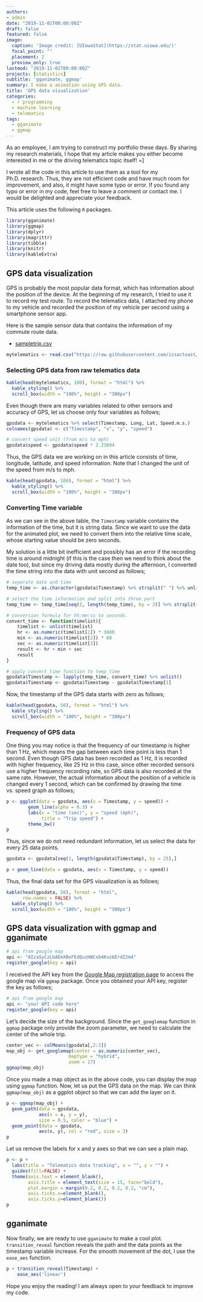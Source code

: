 ```yaml
---
authors:
- admin
date: "2019-11-01T00:00:00Z"
draft: false
featured: false
image:
  caption: 'Image credit: [UIowaStat](https://stat.uiowa.edu/)'
  focal_point: ""
  placement: 2
  preview_only: true
lastmod: "2019-11-01T00:00:00Z"
projects: [statistics]
subtitle: 'gganimate, ggmap'
summary: I make a animation using GPS data.
title: 'GPS data visualization'
categories:
  - r programming
  - machine learning
  - telematics
tags:
  - gganimate
  - ggmap
---
```



As an employee, I am trying to construct my portfolio these days. By sharing my research materials, I hope that my article makes you either become interested in me or the driving telematics topic itself! =]

I wrote all the code in this article to use them as a tool for my Ph.D. research. Thus, they are not efficient code and have much room for improvement, and also, it might have some typo or error. If you found any typo or error in my code, feel free to leave a comment or contact me. I would be delighted and appreciate your feedback.

This article uses the following `R` packages.

```r
library(gganimate)
library(ggmap)
library(dplyr)
library(magrittr)
library(tibble)
library(knitr)
library(kableExtra)
```

## GPS data visualization

GPS is probably the most popular data format, which has information about the position of the device. At the beginning of my research, I tried to use it to record my test route. To record the telematics data, I attached my phone to my vehicle and recorded the position of my vehicle per second using a smartphone sensor app.

Here is the sample sensor data that contains the information of my commute route data.

- [sampletrip.csv](https://raw.githubusercontent.com/issactoast/EnBlog/master/static/files/telematics/sampletrip.csv)

```r
mytelematics <- read.csv("https://raw.githubusercontent.com/issactoast/EnBlog/master/static/files/telematics/sampletrip.csv", header = TRUE, fill = TRUE)
```

### Selecting GPS data from raw telematics data

```r
kable(head(mytelematics, 100), format = "html") %>% 
  kable_styling() %>% 
  scroll_box(width = "100%", height = "300px")
```

Even though there are many variables related to other sensors and accuracy of GPS, let us choose only four variables as follows;

```r
gpsdata <- mytelematics %>% select(Timestamp, Long, Lat, Speed.m.s.)
colnames(gpsdata) <- c("Timestamp", "x", "y", "speed")

# convert speed unit (from m/s to mph)
gpsdata$speed <- gpsdata$speed * 2.23694 
```

Thus, the GPS data we are working on in this article consists of time, longitude, latitude, and speed information. Note that I changed the unit of the speed from m/s to mph.

```r
kable(head(gpsdata, 100), format = "html") %>% 
  kable_styling() %>% 
  scroll_box(width = "100%", height = "300px")
```

### Converting Time variable

As we can see in the above table, the `Timestamp` variable contains the information of the time, but it is string data. Since we want to use the data for the animated plot, we need to convert them into the relative time scale, whose starting value should be zero seconds.

My solution is a little bit inefficient and possibly has an error if the recording time is around midnight (if this is the case then we need to think about the date too), but since my driving data mostly during the afternoon, I converted the time string into the data with unit second as follows;

```r
# seperate date and time
temp_time <- as.character(gpsdata$Timestamp) %>% strsplit(" ") %>% unlist

# select the time information and split into three part
temp_time <- temp_time[seq(2, length(temp_time), by = 2)] %>% strsplit(":")

# conversion formula for hh:mm:ss to seconds. 
convert_time <- function(timelist){
    timelist <- unlist(timelist)
    hr <- as.numeric(timelist[1]) * 3600
    min <- as.numeric(timelist[2]) * 60
    sec <- as.numeric(timelist[3])
    result <- hr + min + sec
    result
}

# apply convert_time function to temp_time
gpsdata$Timestamp <- lapply(temp_time, convert_time) %>% unlist()
gpsdata$Timestamp <- gpsdata$Timestamp - gpsdata$Timestamp[1]
```

Now, the timestamp of the GPS data starts with zero as follows;

```r
kable(head(gpsdata, 50), format = "html") %>% 
  kable_styling() %>% 
  scroll_box(width = "100%", height = "300px")
```

### Frequency of GPS data

One thing you may notice is that the frequency of our timestamp is higher than 1 Hz, which means the gap between each time point is less than 1 second. Even though GPS data has been recorded as 1 Hz, it is recorded with higher frequency, like 25 Hz in this case, since other recorded sensors use a higher frequency recording rate, so GPS data is also recorded at the same rate. However, the actual information about the position of a vehicle is changed every 1 second, which can be confirmed by drawing the time vs. speed graph as follows;

```r
p <- ggplot(data = gpsdata, aes(x = Timestamp, y = speed)) +
        geom_line(alpha = 0.3) +
        labs(x = "time (sec)", y = "speed (mph)",
             title = "Trip speed") +
        theme_bw()
p
```

Thus, since we do not need redundant information, let us select the data for every 25 data points.

```r
gpsdata <- gpsdata[seq(1, length(gpsdata$Timestamp), by = 25),]
```

```r
p + geom_line(data = gpsdata, aes(x = Timestamp, y = speed))
```

Thus, the final data set for the GPS visualization is as follows;

```r
kable(head(gpsdata, 50), format = "html",
      row.names = FALSE) %>% 
  kable_styling() %>% 
  scroll_box(width = "100%", height = "300px")
```

## GPS data visualization with ggmap and gganimate

```r
# api from google map
api <- "AIzaSyCzLbAEmXBeFEdQuzHWCxb4Kvz6ErdZ2m4"
register_google(key = api)
```

I received the API key from the [Google Map registration page](https://cloud.google.com/maps-platform/#get-started) to access the google map via `ggmap` package. Once you obtained your API key, register the key as follows;

```r
# api from google map
api <- "your API code here"
register_google(key = api)
```

Let's decide the size of the background. Since the `get_googlemap` function in `ggmap` package only provide the zoom parameter, we need to calculate the center of the whole trip.

```r
center_vec <- colMeans(gpsdata[,2:3])
map_obj <- get_googlemap(center = as.numeric(center_vec),
                       maptype = "hybrid",
                       zoom = 17)
ggmap(map_obj)
```

Once you made a map object as in the above code, you can display the map using `ggmap` function. Now, let us put the GPS data on the map. We can think `ggmap(map_obj)` as a ggplot object so that we can add the layer on it.

```r
p <- ggmap(map_obj) + 
  geom_path(data = gpsdata,
            aes(x = x, y = y),
            size = 0.5, color = "blue") +
  geom_point(data = gpsdata,
            aes(x, y), col = "red", size = 3)
p
```

Let us remove the labels for x and y axes so that we can see a plain map.

```r
p <- p + 
  labs(title = "Telematics data tracking", x = "", y = "") +
  guides(fill=FALSE) +
  theme(axis.text = element_blank(),
        axis.title = element_text(size = 15, face="bold"),
        plot.margin = margin(0.2, 0.2, 0.2, 0.2, "cm"),
        axis.ticks.x=element_blank(),
        axis.ticks.y=element_blank())
p
```


## gganimate

Now finally, we are ready to use `gganimate` to make a cool plot. `transition_reveal` function reveals the path and the data points as the timestamp variable increase. For the smooth movement of the dot, I use the `ease_aes` function.

```r
p + transition_reveal(Timestamp) +
    ease_aes('linear')
```

Hope you enjoy the reading! I am always open to your feedback to improve my code.

